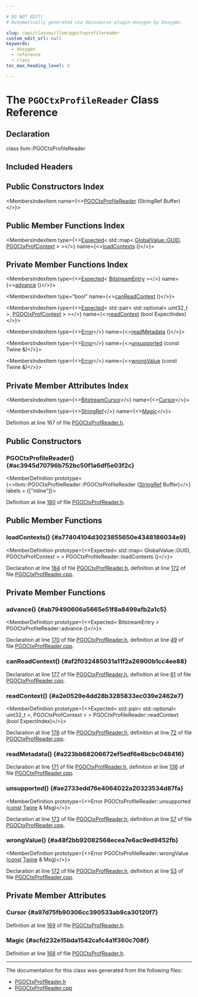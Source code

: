 ```yaml
---

# DO NOT EDIT!
# Automatically generated via docusaurus-plugin-doxygen by Doxygen.

slug: /api/classes/llvm/pgoctxprofilereader
custom_edit_url: null
keywords:
  - doxygen
  - reference
  - class
toc_max_heading_level: 3

---
```





# The `PGOCtxProfileReader` Class Reference

<DoxygenPage pluginConfig={pluginConfig}>



## Declaration

<CodeBlock>class llvm::PGOCtxProfileReader</CodeBlock>

## Included Headers

<IncludesList>
<IncludesListItem
  filePath="llvm/ProfileData/PGOCtxProfReader.h"
  permalink="/docs/api/files/include/include/llvm/include/llvm/profiledata/pgoctxprofreader-h"
  isLocal="true" />
</IncludesList>

## Public Constructors Index

<MembersIndex>

<MembersIndexItem
  name={<><a href="#ac3945d70796b752bc50f1a6df5e03f2c">PGOCtxProfileReader</a> (StringRef Buffer)</>}>
</MembersIndexItem>

</MembersIndex>

## Public Member Functions Index

<MembersIndex>

<MembersIndexItem
  type={<><a href="/docs/api/classes/llvm/expected">Expected</a>&lt; std::map&lt; <a href="/docs/api/classes/llvm/globalvalue/#a3af0428ec6e48cb2f05c199b7b9f7e07">GlobalValue::GUID</a>, <a href="/docs/api/classes/llvm/pgoctxprofcontext">PGOCtxProfContext</a> &gt; &gt;</>}
  name={<><a href="#a77404104d3023855650e4348186034e9">loadContexts</a> ()</>}>
</MembersIndexItem>

</MembersIndex>

## Private Member Functions Index

<MembersIndex>

<MembersIndexItem
  type={<><a href="/docs/api/classes/llvm/expected">Expected</a>&lt; <a href="/docs/api/structs/llvm/bitstreamentry">BitstreamEntry</a> &gt;</>}
  name={<><a href="#ab79490606a5665e51f8a8499afb2a1c5">advance</a> ()</>}>
</MembersIndexItem>

<MembersIndexItem
  type="bool"
  name={<><a href="#af2f032485031a11f2a26900b1cc4ee88">canReadContext</a> ()</>}>
</MembersIndexItem>

<MembersIndexItem
  type={<><a href="/docs/api/classes/llvm/expected">Expected</a>&lt; std::pair&lt; std::optional&lt; uint32&#95;t &gt;, <a href="/docs/api/classes/llvm/pgoctxprofcontext">PGOCtxProfContext</a> &gt; &gt;</>}
  name={<><a href="#a2e0529e4dd28b3285833ec039e2462e7">readContext</a> (bool ExpectIndex)</>}>
</MembersIndexItem>

<MembersIndexItem
  type={<><a href="/docs/api/classes/llvm/error">Error</a></>}
  name={<><a href="#a223bb68206672ef5edf6e8bcbc048416">readMetadata</a> ()</>}>
</MembersIndexItem>

<MembersIndexItem
  type={<><a href="/docs/api/classes/llvm/error">Error</a></>}
  name={<><a href="#ae2733edd76e4064022a20323534d87fa">unsupported</a> (const Twine &amp;)</>}>
</MembersIndexItem>

<MembersIndexItem
  type={<><a href="/docs/api/classes/llvm/error">Error</a></>}
  name={<><a href="#a48f2bb92082568ecea7e6ac9ed9452fb">wrongValue</a> (const Twine &amp;)</>}>
</MembersIndexItem>

</MembersIndex>

## Private Member Attributes Index

<MembersIndex>

<MembersIndexItem
  type={<><a href="/docs/api/classes/llvm/bitstreamcursor">BitstreamCursor</a></>}
  name={<><a href="#a97d75fb90306cc390533ab9ca30120f7">Cursor</a></>}>
</MembersIndexItem>

<MembersIndexItem
  type={<><a href="/docs/api/classes/llvm/stringref">StringRef</a></>}
  name={<><a href="#acfd232e15bda1542cafc4a1f360c708f">Magic</a></>}>
</MembersIndexItem>

</MembersIndex>


Definition at line 167 of file <a href="/docs/api/files/include/include/llvm/include/llvm/profiledata/pgoctxprofreader-h">PGOCtxProfReader.h</a>.

<SectionDefinition>

## Public Constructors

### PGOCtxProfileReader() {#ac3945d70796b752bc50f1a6df5e03f2c}

<MemberDefinition
  prototype={<>llvm::PGOCtxProfileReader::PGOCtxProfileReader (<a href="/docs/api/classes/llvm/stringref">StringRef</a> Buffer)</>}
  labels = {["inline"]}>

Definition at line <a href="/docs/api/files/include/include/llvm/include/llvm/profiledata/pgoctxprofreader-h/#l00180">180</a> of file <a href="/docs/api/files/include/include/llvm/include/llvm/profiledata/pgoctxprofreader-h">PGOCtxProfReader.h</a>.
</MemberDefinition>

</SectionDefinition>

<SectionDefinition>

## Public Member Functions

### loadContexts() {#a77404104d3023855650e4348186034e9}

<MemberDefinition
  prototype={<>Expected&lt; std::map&lt; GlobalValue::GUID, PGOCtxProfContext &gt; &gt; PGOCtxProfileReader::loadContexts ()</>}>

Declaration at line <a href="/docs/api/files/include/include/llvm/include/llvm/profiledata/pgoctxprofreader-h/#l00184">184</a> of file <a href="/docs/api/files/include/include/llvm/include/llvm/profiledata/pgoctxprofreader-h">PGOCtxProfReader.h</a>, definition at line <a href="/docs/api/files/lib/lib/profiledata/pgoctxprofreader-cpp/#l00172">172</a> of file <a href="/docs/api/files/lib/lib/profiledata/pgoctxprofreader-cpp">PGOCtxProfReader.cpp</a>.
</MemberDefinition>

</SectionDefinition>

<SectionDefinition>

## Private Member Functions

### advance() {#ab79490606a5665e51f8a8499afb2a1c5}

<MemberDefinition
  prototype={<>Expected&lt; BitstreamEntry &gt; PGOCtxProfileReader::advance ()</>}>

Declaration at line <a href="/docs/api/files/include/include/llvm/include/llvm/profiledata/pgoctxprofreader-h/#l00170">170</a> of file <a href="/docs/api/files/include/include/llvm/include/llvm/profiledata/pgoctxprofreader-h">PGOCtxProfReader.h</a>, definition at line <a href="/docs/api/files/lib/lib/profiledata/pgoctxprofreader-cpp/#l00049">49</a> of file <a href="/docs/api/files/lib/lib/profiledata/pgoctxprofreader-cpp">PGOCtxProfReader.cpp</a>.
</MemberDefinition>

### canReadContext() {#af2f032485031a11f2a26900b1cc4ee88}

<MemberDefinition
  prototype="bool PGOCtxProfileReader::canReadContext ()">

Declaration at line <a href="/docs/api/files/include/include/llvm/include/llvm/profiledata/pgoctxprofreader-h/#l00177">177</a> of file <a href="/docs/api/files/include/include/llvm/include/llvm/profiledata/pgoctxprofreader-h">PGOCtxProfReader.h</a>, definition at line <a href="/docs/api/files/lib/lib/profiledata/pgoctxprofreader-cpp/#l00061">61</a> of file <a href="/docs/api/files/lib/lib/profiledata/pgoctxprofreader-cpp">PGOCtxProfReader.cpp</a>.
</MemberDefinition>

### readContext() {#a2e0529e4dd28b3285833ec039e2462e7}

<MemberDefinition
  prototype={<>Expected&lt; std::pair&lt; std::optional&lt; uint32&#95;t &gt;, PGOCtxProfContext &gt; &gt; PGOCtxProfileReader::readContext (bool ExpectIndex)</>}>

Declaration at line <a href="/docs/api/files/include/include/llvm/include/llvm/profiledata/pgoctxprofreader-h/#l00176">176</a> of file <a href="/docs/api/files/include/include/llvm/include/llvm/profiledata/pgoctxprofreader-h">PGOCtxProfReader.h</a>, definition at line <a href="/docs/api/files/lib/lib/profiledata/pgoctxprofreader-cpp/#l00072">72</a> of file <a href="/docs/api/files/lib/lib/profiledata/pgoctxprofreader-cpp">PGOCtxProfReader.cpp</a>.
</MemberDefinition>

### readMetadata() {#a223bb68206672ef5edf6e8bcbc048416}

<MemberDefinition
  prototype="Error PGOCtxProfileReader::readMetadata ()">

Declaration at line <a href="/docs/api/files/include/include/llvm/include/llvm/profiledata/pgoctxprofreader-h/#l00171">171</a> of file <a href="/docs/api/files/include/include/llvm/include/llvm/profiledata/pgoctxprofreader-h">PGOCtxProfReader.h</a>, definition at line <a href="/docs/api/files/lib/lib/profiledata/pgoctxprofreader-cpp/#l00136">136</a> of file <a href="/docs/api/files/lib/lib/profiledata/pgoctxprofreader-cpp">PGOCtxProfReader.cpp</a>.
</MemberDefinition>

### unsupported() {#ae2733edd76e4064022a20323534d87fa}

<MemberDefinition
  prototype={<>Error PGOCtxProfileReader::unsupported (<a href="/docs/api/files/lib/lib/target/lib/target/aarch64/aarch64promoteconstant-cpp/#a90f8350fecae261c25be85d38b451bff">const</a> <a href="/docs/api/classes/llvm/twine">Twine</a> &amp; Msg)</>}>

Declaration at line <a href="/docs/api/files/include/include/llvm/include/llvm/profiledata/pgoctxprofreader-h/#l00173">173</a> of file <a href="/docs/api/files/include/include/llvm/include/llvm/profiledata/pgoctxprofreader-h">PGOCtxProfReader.h</a>, definition at line <a href="/docs/api/files/lib/lib/profiledata/pgoctxprofreader-cpp/#l00057">57</a> of file <a href="/docs/api/files/lib/lib/profiledata/pgoctxprofreader-cpp">PGOCtxProfReader.cpp</a>.
</MemberDefinition>

### wrongValue() {#a48f2bb92082568ecea7e6ac9ed9452fb}

<MemberDefinition
  prototype={<>Error PGOCtxProfileReader::wrongValue (<a href="/docs/api/files/lib/lib/target/lib/target/aarch64/aarch64promoteconstant-cpp/#a90f8350fecae261c25be85d38b451bff">const</a> <a href="/docs/api/classes/llvm/twine">Twine</a> &amp; Msg)</>}>

Declaration at line <a href="/docs/api/files/include/include/llvm/include/llvm/profiledata/pgoctxprofreader-h/#l00172">172</a> of file <a href="/docs/api/files/include/include/llvm/include/llvm/profiledata/pgoctxprofreader-h">PGOCtxProfReader.h</a>, definition at line <a href="/docs/api/files/lib/lib/profiledata/pgoctxprofreader-cpp/#l00053">53</a> of file <a href="/docs/api/files/lib/lib/profiledata/pgoctxprofreader-cpp">PGOCtxProfReader.cpp</a>.
</MemberDefinition>

</SectionDefinition>

<SectionDefinition>

## Private Member Attributes

### Cursor {#a97d75fb90306cc390533ab9ca30120f7}

<MemberDefinition
  prototype="BitstreamCursor llvm::PGOCtxProfileReader::Cursor">

Definition at line <a href="/docs/api/files/include/include/llvm/include/llvm/profiledata/pgoctxprofreader-h/#l00169">169</a> of file <a href="/docs/api/files/include/include/llvm/include/llvm/profiledata/pgoctxprofreader-h">PGOCtxProfReader.h</a>.
</MemberDefinition>

### Magic {#acfd232e15bda1542cafc4a1f360c708f}

<MemberDefinition
  prototype="StringRef llvm::PGOCtxProfileReader::Magic">

Definition at line <a href="/docs/api/files/include/include/llvm/include/llvm/profiledata/pgoctxprofreader-h/#l00168">168</a> of file <a href="/docs/api/files/include/include/llvm/include/llvm/profiledata/pgoctxprofreader-h">PGOCtxProfReader.h</a>.
</MemberDefinition>

</SectionDefinition>

<hr/>

The documentation for this class was generated from the following files:

<ul>
<li><a href="/docs/api/files/include/include/llvm/include/llvm/profiledata/pgoctxprofreader-h">PGOCtxProfReader.h</a></li>
<li><a href="/docs/api/files/lib/lib/profiledata/pgoctxprofreader-cpp">PGOCtxProfReader.cpp</a></li>
</ul>

</DoxygenPage>
